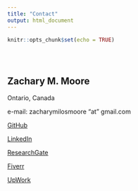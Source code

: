 ```yaml
---
title: "Contact"
output: html_document
---
```


```r
knitr::opts_chunk$set(echo = TRUE)
```

<style type="text/css">
.title {
  display: none;
}

#getting-started img {
  margin-right: 10px;
}

</style>

<div class="row" style="padding-top: 30px;">
<div class="col-sm-6">

## **Zachary M. Moore**
Ontario, Canada

e-mail: zacharymilosmoore "at" gmail.com

[GitHub](https://www.github.com/zacharymilosmoore)

[LinkedIn](https://www.linkedin.com/in/zacharymilosmoore)

[ResearchGate](https://www.researchgate.net/profile/Zachary-Moore-18)

[Fiverr](https://www.fiverr.com/zacharymmoore)

[UpWork](https://www.upwork.com/freelancers/~019740478890543483)

